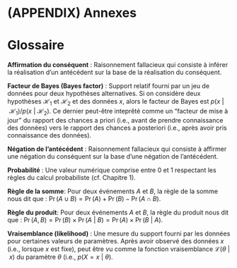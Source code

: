 # (APPENDIX) Annexes {-}

# Glossaire {#glossaire}

**Affirmation du conséquent** : Raisonnement fallacieux qui consiste à inférer la réalisation d’un antécédent sur la base de la réalisation du conséquent.

**Facteur de Bayes (Bayes factor)** : Support relatif fourni par un jeu de données pour deux hypothèses alternatives. Si on considère deux hypothèses $\mathcal{H}_{1}$ et $\mathcal{H}_{2}$ et des données $x$, alors le facteur de Bayes est $p(x \ | \ \mathcal{H}_{1}) / p(x \ | \ \mathcal{H}_{2})$. Ce dernier peut-être inteprêté comme un "facteur de mise à jour" du rapport des chances a priori (i.e., avant de prendre connaissance des données) vers le rapport des chances a posteriori (i.e., après avoir pris connaissance des données).

**Négation de l'antécédent** : Raisonnement fallacieux qui consiste à affirmer une négation du conséquent sur la base d’une négation de l’antécédent.

**Probabilité** : Une valeur numérique comprise entre 0 et 1 respectant les règles du calcul probabiliste (cf. Chapitre 1).

**Règle de la somme**: Pour deux événements $A$ et $B$, la règle de la somme nous dit que : $\Pr(A \cup B) = \Pr(A) + \Pr(B) - \Pr(A \cap B)$.

**Règle du produit**: Pour deux événements $A$ et $B$, la règle du produit nous dit que : $\Pr(A, B) = \Pr(B) \times \Pr(A \ | \ B) = \Pr(A) \times \Pr(B \ | \ A)$.

**Vraisemblance (likelihood)** : Une mesure du support fourni par les données pour certaines valeurs de paramètres. Après avoir observé des données $x$ (i.e., lorsque $x$ est fixe), peut être vu comme la fonction vraisemblance $\mathcal{L}(\theta\ |\ x)$ du paramètre $\theta$ (i.e., $p(X = x\ |\ \theta)$.
